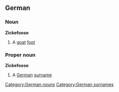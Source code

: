 ==German==

===Noun===
'''Zickefoose'''

# A [[goat]] [[foot]]

===Proper noun===
'''Zickefoose'''

# A [[German]] [[surname]]

[[Category:German nouns]]
[[Category:German surnames]]